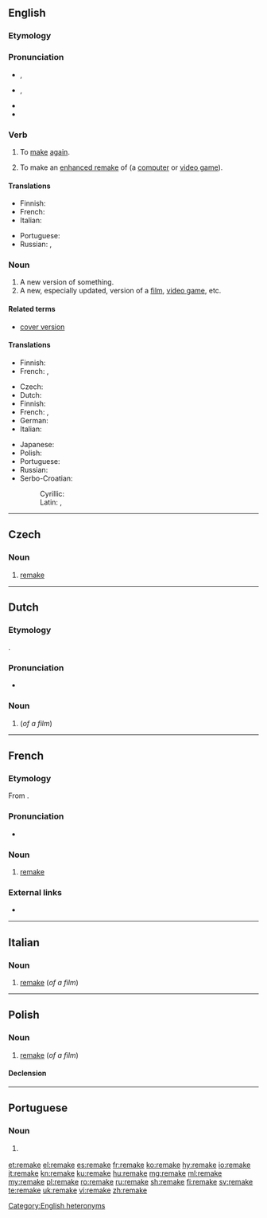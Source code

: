 {{also|Remake}}
==English==

===Etymology===
{{prefix|re|make|lang=en}}

===Pronunciation===
* {{a|verb}} {{enPR|rēmāk'}}, {{IPA|/riːˈmeɪk/|lang=en}}
* {{a|noun}} {{enPR|rē'māk}}, {{IPA|/ˈriːmeɪk/|lang=en}}
* {{audio|En-us-remake.ogg|Audio (US)|lang=en}}
* {{rhymes|eɪk|lang=en}}

===Verb===
{{en-verb|remakes|remaking|remade}}

# {{context|transitive|lang=en}} To [[make]] [[again]].
# {{context|transitive|video games|lang=en}} To make an [[enhanced remake]] of (a [[computer game|computer]] or [[video game]]).

====Translations====
{{trans-top|to make again}}
* Finnish: {{t|fi|[[tehdä]] [[uudelleen]]}}
* French: {{t+|fr|refaire}}
* Italian: {{t+|it|rifare}}
{{trans-mid}}
* Portuguese: {{t+|pt|refazer}}
* Russian: {{t|ru|делать заново|tr=délat’ zánovo|sc=Cyrl}}, {{qualifier|again and differently}} {{t+|ru|переделывать|tr=peredélyvat’|sc=Cyrl}}
{{trans-bottom}}

{{trans-top|to make an enhanced remake of)}}
{{trans-mid}}
{{trans-bottom}}

===Noun===
{{en-noun}}
{{wikipedia}}

# A new version of something.
# A new, especially updated, version of a [[film]], [[video game]], etc.<!--this is a distinct sense from the previous, with distinct translations-->

====Related terms====
* [[cover version]]

====Translations====
{{trans-top|new version of something}}
* Finnish: {{t|fi|[[uusi]] [[versio]]}}
* French: {{t+|fr|copie|f}}, {{t+|fr|remake|m}}
{{trans-mid}}
{{trans-bottom}}

{{trans-top|new version of film}}
* Czech: {{t|cs|remake|m}}
* Dutch: {{t|nl|remake}}
* Finnish: {{t|fi|[[uusi]] [[versio]]}}
* French: {{t+|fr|remake|m}}, {{t+|fr|reprise|f}}
* German: {{t|de|Remake|n}}
* Italian: {{t|it|remake|m}}
{{trans-mid}}
* Japanese: {{t|ja|リメイク|tr=rimeiku|sc=Jpan}}
* Polish: {{t+|pl|remake|m}}
* Portuguese: {{t|pt|remake|m}}
* Russian: {{t|ru|римейк|m|tr=rimɛ́jk|sc=Cyrl}}
* Serbo-Croatian:
*: Cyrillic: {{t|sh|римејк|m|sc=Cyrl}}
*: Latin: {{t+|sh|rimejk|m}}, {{t+|sh|remake|m}}
{{trans-bottom}}

[[Category:English heteronyms]]

----

==Czech==

===Noun===
{{cs-noun|g=m}}

# [[#English|remake]] {{gloss|of a film}}

----

==Dutch==
{{wikipedia|lang=nl}}

===Etymology===
{{borrowing|en|lang=nl}} {{term|remake|lang=en}}.
===Pronunciation===
* {{hyphenation|re|make|lang=nl}}

===Noun===
{{nl-noun|m|-s|remakeje}}

# {{l|en|remake}} (''of a film'')

----

==French==

===Etymology===
From {{etyl|en|fr}} {{term|remake|lang=en}}.

===Pronunciation===
* {{IPA|/ʁimɛk/|lang=fr}}

===Noun===
{{fr-noun|m}}

# {{context|film|lang=fr}} [[#English|remake]]

===External links===
* {{R:TLFi}}

----

==Italian==

===Noun===
{{head|it|noun|g=m}}

# [[#English|remake]] (''of a film'')

----

==Polish==

===Noun===
{{pl-noun|m}}

# [[#English|remake]] (''of a film'')

====Declension====
{{pl-decl-noun
|remake|remaki
|remak'u|remake'ów
|remak'owi|remake'om
|remake|remaki
|remakiem|remake'ami
|remake'u|remake'ach
|remake'u|remaki
}}

----

==Portuguese==

===Noun===
{{pt-noun|m}}

# {{l|en|remake}} {{gloss|new version of a production, such as a film or a videogame}}

[[et:remake]]
[[el:remake]]
[[es:remake]]
[[fr:remake]]
[[ko:remake]]
[[hy:remake]]
[[io:remake]]
[[it:remake]]
[[kn:remake]]
[[ku:remake]]
[[hu:remake]]
[[mg:remake]]
[[ml:remake]]
[[my:remake]]
[[pl:remake]]
[[ro:remake]]
[[ru:remake]]
[[sh:remake]]
[[fi:remake]]
[[sv:remake]]
[[te:remake]]
[[uk:remake]]
[[vi:remake]]
[[zh:remake]]